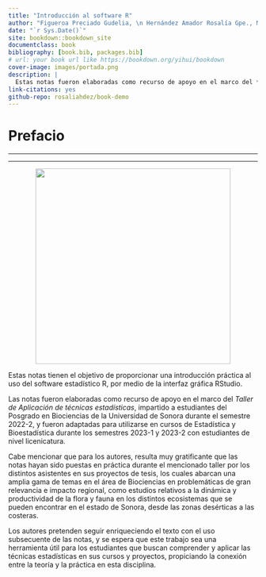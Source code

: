 ```yaml
---
title: "Introducción al software R"
author: "Figueroa Preciado Gudelia, \n Hernández Amador Rosalía Gpe., Montoya Laos José"
date: "`r Sys.Date()`"
site: bookdown::bookdown_site
documentclass: book
bibliography: [book.bib, packages.bib]
# url: your book url like https://bookdown.org/yihui/bookdown
cover-image: images/portada.png
description: |
  Estas notas fueron elaboradas como recurso de apoyo en el marco del *Taller de Aplicación de técnicas estadísticas*, impartido a estudiantes del Posgrado en Biociencias de la Universidad de Sonora durante el semestre 2022-2, y fueron adaptadas para utilizarse en cursos de Estadística y Bioestadística durante los semestres 2023-1 y 2023-2 con estudiantes de nivel licenicatura.
link-citations: yes
github-repo: rosaliahdez/book-demo
---
```


# Prefacio {.unnumbered}

<hr>

------------------------------------------------------------------------

![](portada.png){style="display: block; margin: 0 auto" width="394"}

Estas notas tienen el objetivo de proporcionar una introducción práctica al uso del software estadístico R, por medio de la interfaz gráfica RStudio.

Las notas fueron elaboradas como recurso de apoyo en el marco del *Taller de Aplicación de técnicas estadísticas*, impartido a estudiantes del Posgrado en Biociencias de la Universidad de Sonora durante el semestre 2022-2, y fueron adaptadas para utilizarse en cursos de Estadística y Bioestadística durante los semestres 2023-1 y 2023-2 con estudiantes de nivel licenicatura.

Cabe mencionar que para los autores, resulta muy gratificante que las notas hayan sido puestas en práctica durante el mencionado taller por los distintos asistentes en sus proyectos de tesis, los cuales abarcan una amplia gama de temas en el área de Biociencias en problemáticas de gran relevancia e impacto regional, como estudios relativos a la dinámica y productividad de la flora y fauna en los distintos ecosistemas que se pueden encontrar en el estado de Sonora, desde las zonas desérticas a las costeras.

Los autores pretenden seguir enriqueciendo el texto con el uso subsecuente de las notas, y se espera que este trabajo sea una herramienta útil para los estudiantes que buscan comprender y aplicar las técnicas estadísticas en sus cursos y proyectos, propiciando la conexión entre la teoría y la práctica en esta disciplina.
